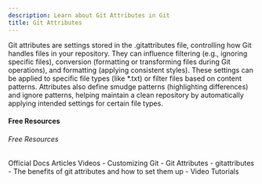 ```yaml
---
description: Learn about Git Attributes in Git
title: Git Attributes
---
```


Git attributes are settings stored in the .gitattributes file, controlling how Git handles files in your repository. They can influence filtering (e.g., ignoring specific files), conversion (formatting or transforming files during Git operations), and formatting (applying consistent styles). These settings can be applied to specific file types (like *.txt) or filter files based on content patterns. Attributes also define smudge patterns (highlighting differences) and ignore patterns, helping maintain a clean repository by automatically applying intended settings for certain file types.



#### Free Resources

###### Free Resources

<Tabs defaultValue="official">
<TabsList>
<TabsTrigger value="official">Official Docs</TabsTrigger>
<TabsTrigger value="article">Articles</TabsTrigger>
<TabsTrigger value="video">Videos</TabsTrigger>
</TabsList>

<TabsContent value="official">
- <Link href="https://git-scm.com/book/en/v2/Customizing-Git-Git-Attributes">Customizing Git - Git Attributes</Link>
- <Link href="https://github.com/gitattributes/gitattributes">gitattributes</Link>
</TabsContent>
<TabsContent value="article">
- <Link href="https://medium.com/@cloudwala/the-benefits-of-git-attributes-and-how-to-set-them-up-87f90251b8e0">The benefits of git attributes and how to set them up</Link>
</TabsContent>
<TabsContent value="video">
- <Link href="https://www.youtube.com/results?search_query=git+git-attributes+tutorial">Video Tutorials</Link>
</TabsContent>
</Tabs>

